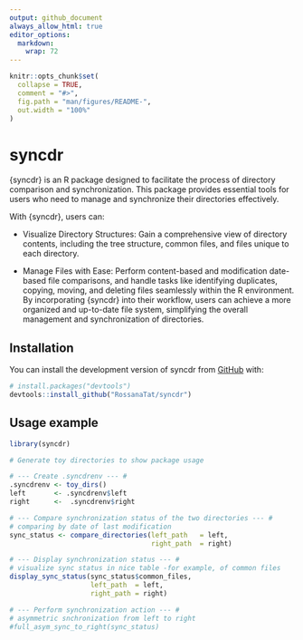 ```yaml
---
output: github_document
always_allow_html: true
editor_options: 
  markdown: 
    wrap: 72
---
```


<!-- README.md is generated from README.Rmd. Please edit that file -->

```r
knitr::opts_chunk$set(
  collapse = TRUE,
  comment = "#>",
  fig.path = "man/figures/README-",
  out.width = "100%"
)
```

# syncdr

<!-- badges: start -->

<!-- badges: end -->

{syncdr} is an R package designed to facilitate the process of directory
comparison and synchronization. This package provides essential tools
for users who need to manage and synchronize their directories
effectively.

With {syncdr}, users can:

-   Visualize Directory Structures: Gain a comprehensive view of
    directory contents, including the tree structure, common files, and
    files unique to each directory.

-   Manage Files with Ease: Perform content-based and modification
    date-based file comparisons, and handle tasks like identifying
    duplicates, copying, moving, and deleting files seamlessly within
    the R environment. By incorporating {syncdr} into their workflow,
    users can achieve a more organized and up-to-date file system,
    simplifying the overall management and synchronization of
    directories.

## Installation

You can install the development version of syncdr from
[GitHub](https://github.com/) with:

```r
# install.packages("devtools")
devtools::install_github("RossanaTat/syncdr")
```


## Usage example

```r

library(syncdr)

# Generate toy directories to show package usage

# --- Create .syncdrenv --- #
.syncdrenv <- toy_dirs()
left       <- .syncdrenv$left
right      <-  .syncdrenv$right

# --- Compare synchronization status of the two directories --- #
# comparing by date of last modification
sync_status <- compare_directories(left_path   = left,
                                   right_path  = right)

# --- Display synchronization status --- #
# visualize sync status in nice table -for example, of common files
display_sync_status(sync_status$common_files,
                    left_path  = left,
                    right_path = right)

# --- Perform synchronization action --- #
# asymmetric snchronization from left to right 
#full_asym_sync_to_right(sync_status)


```
